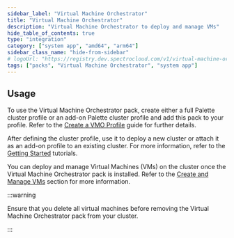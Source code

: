 ```yaml
---
sidebar_label: "Virtual Machine Orchestrator"
title: "Virtual Machine Orchestrator"
description: "Virtual Machine Orchestrator to deploy and manage VMs"
hide_table_of_contents: true
type: "integration"
category: ["system app", "amd64", "arm64"]
sidebar_class_name: "hide-from-sidebar"
# logoUrl: "https://registry.dev.spectrocloud.com/v1/virtual-machine-orchestrator/blobs/sha256:705bce29a22c87a591bac03d036ce4cd2fab27fd95452af07ab88f3225af640b?type=image.webp"
tags: ["packs", "Virtual Machine Orchestrator", "system app"]
---
```


<RedirectPackPage packName="virtual-machine-orchestrator" />

## Usage

To use the Virtual Machine Orchestrator pack, create either a full Palette cluster profile or an add-on Palette cluster
profile and add this pack to your profile. Refer to the [Create a VMO Profile](../vm-management/create-vmo-profile.md)
guide for further details.

After defining the cluster profile, use it to deploy a new cluster or attach it as an add-on profile to an existing
cluster. For more information, refer to the [Getting Started](/getting-started/) tutorials.

You can deploy and manage Virtual Machines (VMs) on the cluster once the Virtual Machine Orchestrator pack is installed.
Refer to the [Create and Manage VMs](../vm-management/create-manage-vm/create-manage-vm.md) section for more
information.

:::warning

Ensure that you delete all virtual machines before removing the Virtual Machine Orchestrator pack from your cluster.

:::
